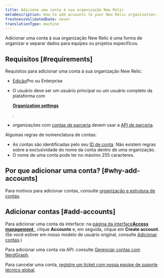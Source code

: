 ```yaml
---
title: Adicione uma conta à sua organização New Relic
metaDescription: How to add accounts to your New Relic organization.
freshnessValidatedDate: never
translationType: machine
---
```


Adicionar uma conta à sua organização New Relic é uma forma de organizar e separar dados para equipes ou projetos específicos.

## Requisitos [#requirements]

Requisitos para adicionar uma conta à sua organização New Relic:

* [Edição](/docs/accounts/accounts-billing/new-relic-one-pricing-billing/new-relic-one-pricing-billing#editions)Pro ou Enterprise

* O usuário deve ser um usuário principal ou um usuário completo da plataforma com

  <DoNotTranslate>[**Organization settings**](/docs/accounts/accounts-billing/new-relic-one-user-management/user-management-concepts/#admin-settings)</DoNotTranslate>

  .

* organizações com [contas de parceria](/docs/new-relic-partnerships/partner-integration-guide/partner-account-maintenance/partnership-accounts-users-subscriptions) devem usar a [API de parceria](/docs/new-relic-partnerships/partner-integration-guide/partner-account-maintenance/partner-api).

Algumas regras de nomenclatura de contas:

* As contas são identificadas pelo seu [ID de conta](/docs/accounts/accounts-billing/account-structure/account-id). Não existem regras sobre a exclusividade do nome da conta dentro de uma organização.
* O nome de uma conta pode ter no máximo 255 caracteres.

## Por que adicionar uma conta? [#why-add-accounts]

Para motivos para adicionar contas, consulte [organização e estrutura de contas](/docs/accounts/accounts-billing/account-structure/new-relic-account-structure).

## Adicionar contas [#add-accounts]

Para adicionar uma conta da interface: na [página da interface<DoNotTranslate>**Access management**</DoNotTranslate> ](https://one.newrelic.com/admin-portal/organizations/organization-detail), clique <DoNotTranslate>**Accounts**</DoNotTranslate> e, em seguida, clique em <DoNotTranslate>**Create account**</DoNotTranslate>. (Se você estiver em nosso modelo de usuário original, consulte [Adicionar contas](/docs/accounts/original-accounts-billing/original-users-roles/parent-child-account-structure/#creating).)

Para adicionar uma conta via API: consulte [Gerenciar contas com NerdGraph](/docs/apis/nerdgraph/examples/manage-accounts-nerdgraph).

Para cancelar uma conta, [registre um ticket com nossa equipe de suporte técnico global](/docs/new-relic-solutions/solve-common-issues/find-help-use-support-portal/#file-ticket).